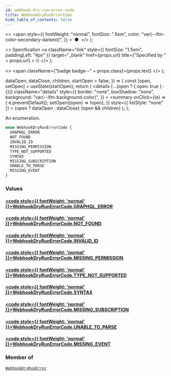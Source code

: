 ```yaml
---
id: webhook-dry-run-error-code
title: WebhookDryRunErrorCode
hide_table_of_contents: false
---
```


  <>
    <span
      style={{
        fontWeight: "normal",
        fontSize: ".5em",
        color: "var(--ifm-color-secondary-darkest)",
      }}
    >
      &nbsp;●&nbsp;
    </span>
  </>
);

  <>
    Specification
    <a
      className="link"
      style={{ fontSize: "1.5em", paddingLeft: "4px" }}
      target="\_blank"
      href={props.url}
      title={"Specified by " + props.url}
    >
      ⎘
    </a>
  </>
);

  <>
    <span className={"badge badge--" + props.class}>{props.text}</span>
  </>
);


  dataOpen,
  dataClose,
  children,
  startOpen = false,
}) => {
  const [open, setOpen] = useState(startOpen);
  return (
    <details
      {...(open ? { open: true } : {})}
      className="details"
      style={{
        border: "none",
        boxShadow: "none",
        background: "var(--ifm-background-color)",
      }}
    >
      <summary
        onClick={(e) => {
          e.preventDefault();
          setOpen((open) => !open);
        }}
        style={{ listStyle: "none" }}
      >
        {open ? dataOpen : dataClose}
      </summary>
      {open && children}
    </details>
  );
};

An enumeration.

```graphql
enum WebhookDryRunErrorCode {
  GRAPHQL_ERROR
  NOT_FOUND
  INVALID_ID
  MISSING_PERMISSION
  TYPE_NOT_SUPPORTED
  SYNTAX
  MISSING_SUBSCRIPTION
  UNABLE_TO_PARSE
  MISSING_EVENT
}
```

### Values

#### [<code style={{ fontWeight: 'normal' }}>WebhookDryRunErrorCode.<b>GRAPHQL_ERROR</b></code>](#)

>

#### [<code style={{ fontWeight: 'normal' }}>WebhookDryRunErrorCode.<b>NOT_FOUND</b></code>](#)

>

#### [<code style={{ fontWeight: 'normal' }}>WebhookDryRunErrorCode.<b>INVALID_ID</b></code>](#)

>

#### [<code style={{ fontWeight: 'normal' }}>WebhookDryRunErrorCode.<b>MISSING_PERMISSION</b></code>](#)

>

#### [<code style={{ fontWeight: 'normal' }}>WebhookDryRunErrorCode.<b>TYPE_NOT_SUPPORTED</b></code>](#)

>

#### [<code style={{ fontWeight: 'normal' }}>WebhookDryRunErrorCode.<b>SYNTAX</b></code>](#)

>

#### [<code style={{ fontWeight: 'normal' }}>WebhookDryRunErrorCode.<b>MISSING_SUBSCRIPTION</b></code>](#)

>

#### [<code style={{ fontWeight: 'normal' }}>WebhookDryRunErrorCode.<b>UNABLE_TO_PARSE</b></code>](#)

>

#### [<code style={{ fontWeight: 'normal' }}>WebhookDryRunErrorCode.<b>MISSING_EVENT</b></code>](#)

>

### Member of

[`WebhookDryRunError`](../../../api-reference/webhooks/objects/webhook-dry-run-error) <Badge class="secondary" text="object"/>
